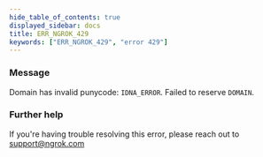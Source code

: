```yaml
---
hide_table_of_contents: true
displayed_sidebar: docs
title: ERR_NGROK_429
keywords: ["ERR_NGROK_429", "error 429"]
---
```


### Message

Domain has invalid punycode: `IDNA_ERROR`. Failed to reserve `DOMAIN`.

### Further help

If you're having trouble resolving this error, please reach out to [support@ngrok.com](mailto:support@ngrok.com?subject=Help%20with%20ERR_NGROK_429)
